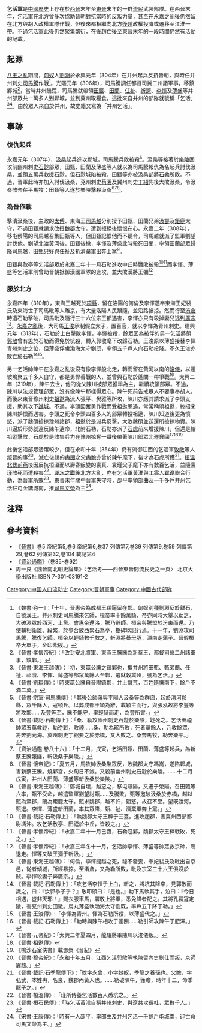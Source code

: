 '''乞活軍'''是[[中國歷史|中國歷史]]上存在於[[西晉|西晉]]末年至[[東晉|東晉]]末年的一群[[流民|流民]]武裝部隊。在西晉末年，乞活軍在北方曾多次協助晉朝對抗當時的反叛力量，甚至在[[永嘉之亂|永嘉之亂]]後仍然留在北方與胡人政權軍隊作戰，但後來都相繼向北方[[後趙|後趙]]政權投降或遷移至江淮一帶。不過乞活軍此後仍然聚集繁衍，在後趙亡後至東晉末年的一段時間仍然有活動的記載。

== 起源 ==
[[八王之亂|八王之亂]]期間，[[匈奴|匈奴]]人[[劉淵|劉淵]]於永興元年（304年）在并州起兵反抗晉朝，與時任并州刺史[[司馬騰|司馬騰]]作戰<ref>《魏書·卷一》：「十年，晉惠帝為成都王穎逼留在鄴。匈奴別種劉淵反於離石，自號漢王。并州刺史司馬騰來乞師，桓帝率十餘萬騎，帝亦同時大舉以助之，大破淵眾於西河、上黨。會惠帝還洛，騰乃辭師。桓帝與騰盟於汾東而還。乃使輔相衛雄、段繁，於參合陂西累石為亭，樹碑以記行焉。十一年，劉淵攻司馬騰，騰復乞師。桓帝以輕騎數千救之，斬淵將綦毋豚，淵南走蒲子。晉假桓帝大單于，金印紫綬。」</ref>。光熙元年（306年），司馬騰調任都督司冀二州諸軍事，移鎮鄴城<ref>《晉書·孝懷帝紀》：「改封安北將軍、東燕王驣騰為新蔡王、都督司冀二州諸軍事，鎮鄴。」</ref>，當時并州饑荒，司馬騰就帶領[[田甄|田甄]]、[[田蘭|田蘭]]、[[任祉|任祉]]、[[祈濟|祈濟]]、[[李惲|李惲]]及[[薄盛|薄盛]]等并州部眾共一萬多人到鄴城，並到冀州取糧食，這批來自并州的部隊就號稱「乞活」<ref>《晉書·東海王越傳》：「初，東贏公騰之鎮鄴也，攜并州將田甄、甄弟蘭、任祉、祁濟、李惲、薄盛等部眾萬餘人至鄴，遣就榖冀州，號為乞活。」</ref><ref>《晉書·劉琨傳》：「時東贏公騰自晉陽鎮鄴，并土饑荒，百姓隨騰南下，餘戶不滿二萬。」</ref>。由於眾人來自於并州，故史籍又寫為「并州乞活」。

== 事跡 ==
=== 復仇起兵 ===
永嘉元年（307年），[[汲桑|汲桑]]起兵進攻鄴城，司馬騰兵敗被殺<ref>《晉書·宗室·司馬騰傳》：「其後公師藩與平陽人汲桑等為群盜，起於清河鄃縣，眾千餘人，寇頓丘。以葬成都王穎為辭，載穎主而行，與張泓故將李豐等將攻鄴……及豐等至，騰不能守，率輕騎而走，為豐所害。」</ref>。汲桑等接著於[[樂陵|樂陵]]圍攻前幽州刺史[[石尟|石尟]]部眾，田甄、田蘭及薄盛等人就以為司馬騰報仇為名起兵討伐汲桑，並領五萬兵救援石尟，但石尟城陷被殺，田甄等亦被汲桑部將[[石勒|石勒]]所敗。不過，晉軍此時亦加入討伐汲桑，兗州刺史[[苟晞|苟晞]]及冀州刺史[[丁紹|丁紹]]先後大敗汲桑，令汲桑敗奔荏平馬牧；田甄等人遂於樂陵擊殺汲桑<ref>《晉書·載記·石勒傳上》：「桑、勒攻幽州刺史石尟於樂陵，尟死之。乞活田禋帥眾五萬救尟，勒逆戰，敗禋……桑、勒為晞所敗，死者萬餘人，乃收餘眾，將奔劉元海。冀州刺史丁紹要之於赤橋，又大敗之。桑奔馬牧，勒奔樂平。」</ref><ref>《資治通鑑·卷八十六》：「十二月，戊寅，乞活田甄、田蘭、薄盛等起兵，為新蔡王騰報讎，斬汲桑于樂陵。」</ref><ref>《晉書·懷帝紀》：「夏五月，馬牧帥汲桑聚眾反，敗魏郡太守馮嵩，遂陷鄴城，害新蔡王騰。燒鄴宮，火旬日不滅。又殺前幽州刺史石尟於樂陵。……十二月戊寅，并州人田蘭、薄盛等斬汲桑於樂陵。」</ref>。

=== 為晉作戰 ===
擊潰汲桑後，主政的[[太傅|太傅]]、東海王[[司馬越|司馬越]]分別授予田甄、田蘭兄弟[[汲郡|汲郡]]及[[鉅鹿|鉅鹿]]太守，不過田甄就請求改授[[魏郡|魏郡]]太守，遭到拒絕後懷恨在心。永嘉二年（308年），移屯滎陽的司馬越召集田甄等人，但田甄記恨他而不聽令，司馬越就派了監軍劉望討伐他。劉望北渡黃河後，田甄後撤，李惲及薄盛此時殺死田蘭，率領田蘭部眾歸降司馬越，田甄只好與任祉及祈濟棄軍出奔上黨<ref>《晉書·東海王越傳》：「鄄城自壞，越惡之，移屯濮陽，又遷于滎陽。召田甄等六率，甄不受命，越遣監軍劉望討甄……及騰敗，甄等邀破汲桑於赤橋，越以甄為汲郡，蘭為鉅鹿太守。甄求魏郡，越不許，甄怒，故召不至。望既渡河，甄退。李惲、薄盛斬田蘭，率其眾降，甄、祉、濟棄軍奔上黨。」</ref>。

田甄與赦亭等乞活部眾於永嘉二年十一月石勒進攻中丘時戰敗被殺<ref>《晉書·載記·石勒傳上》：「執魏郡太守王粹于三臺。進攻趙郡，害冀州西部都尉馮沖。攻乞活赦亭、田禋於中丘，皆殺之。」</ref><ref>《晉書·孝懷帝紀》：「永嘉二年十一月己酉，石勒寇鄴，魏郡太守王粹戰敗，死之。」</ref>而李惲、薄盛等乞活軍則曾助晉朝抵御漢國軍隊的進攻，並大敗漢將王彌<ref>《晉書·孝懷帝紀》：「永嘉三年冬十一月，乞活帥李惲、薄盛等帥眾救京師，聰退走。惲等又破王彌于新汲。」</ref>

=== 服於北方 ===
永嘉四年（310年），東海王越死於[[項縣|項縣]]，留在洛陽的何倫及李惲遂奉東海王妃裴氏及東海世子司馬毗等人離京，有大量洛陽人民跟隨，並沿路搶掠。然而行至[[洧倉|洧倉]]時遭石勒擊破，司馬毗及隨行三十六位宗王都遇害，李惲亦只有殺掉妻兒逃到[[廣宗|廣宗]]<ref>《晉書·東海王越傳》：「何倫，李惲聞越之死，祕不發喪，奉妃裴氏及毗出自京邑，從者傾城，所經暴掠。至淆倉，又為勒所敗，毗及宗室三十六王俱沒於賊。李惲殺妻子奔廣宗。」</ref>。[[永嘉之亂|永嘉之亂]]後，大司馬[[王浚|王浚]]承制假立太子，置百官，就以李惲為青州刺史。建興元年（313年），石勒於上白擊敗李惲，李惲被殺，餘眾因為被俘的另一乞活將領[[郭敬|郭敬]]曾有恩於石勒而得免於坑殺，轉入郭敬麾下改歸石勒。王浚原以薄盛接替李惲青州刺史之位，但薄盛俘虜渤海太守劉既，率領五千戶人向石勒投降。不久王浚亦敗亡於石勒<ref>《晉書·載記·石勒傳上》：「攻乞活李惲于上白，斬之，將坑其降卒，見郭敬而識之，曰：『汝郭季子乎？』敬叩頭曰：『是也。』勒下馬執其手，泣曰：『今日相遇，豈非天邪！』賜衣服車馬，署敬上將軍，悉免降者配之。其將孔萇寇定陵，害兗州刺史田徽。烏丸薄盛執渤海太守劉既，率戶五千降于勒。」</ref><ref>《晉書·王浚傳》:「李惲為青州。惲為石勒所殺，以薄盛代之。」</ref>。

另一乞活帥陳午在永嘉之亂後沒有像李惲般北走，轉而留在黃河以南的[[浚儀|浚儀]]，以蓬坡塢聚五千多人自守，都是勇悍善戰的人，並曾與石勒於蓬關一帶爭戰<ref>《晉書·載記·石勒傳上》：「勒時與陳午相攻于蓬關……勒引師攻陳午于肥澤。」</ref>。太興二年（319年），陳午去世，他的從父陳川被部眾推舉為主，繼續統領部眾。不過，陳川以法規管理部眾，沒有像陳午那樣得眾心。陳午死前告戒眾人不要事奉胡人，而後來東晉豫州刺史[[祖逖|祖逖]]為流人張平、樊雅等所攻，陳川亦應其請求派了李頭支援，助其攻下[[譙城|譙城]]。不過，李頭因奮勇作戰而受祖逖恩遇，常常稱頌祖逖，終招來陳川妒恨而遇害。李頭之死令李頭四百多人的部眾轉投祖逖，陳川知道後更為憤怒，派了魏碩搶掠豫州諸郡，祖逖於是派兵反擊，大敗魏碩並送還所搶掠物資。陳川逼於形勢就違反陳午遺命，北附石勒，石勒亦派了[[石虎|石虎]]前來增援陳川，但還是給祖逖擊敗，石虎於是收集兵力在豫州掠奪一番後帶著陳川部眾北遷襄國<ref>《晉書·元帝紀》：「太興二年夏四月，龍驤將軍陳川以浚儀叛。」</ref><ref>《晉書·祖逖傳》</ref><ref>《嗚沙石室佚書》載鄧粲《晉紀》</ref>

此後乞活部眾活躍較少，但在永和十年（354年）仍有流御江西的乞活軍[[敦敞|敦敞]]等人叛晉的事<ref>《晉書·穆帝紀》：「永和十年五月，江西乞活郭敞等執陳留內史劉仕而叛，京師震駭。」</ref>，滅亡後趙的[[冉閔|冉閔]]之父[[冉瞻|冉瞻]]亦曾於陳午麾下，後才為石虎所獲<REF>《晉書·載記·石季龍傳下》：「旼字永曾，小字棘奴，季龍之養孫也。父瞻，字弘武，本姓冉，名良，魏郡內黃人也。……勒破陳午，獲瞻，時年十二，命季龍子之。」</REF>。[[桓溫|桓溫]][[桓溫北伐#第三次北伐|北伐前燕]]後因反抗桓溫而以壽春叛變的袁真、袁瑾父子麾下亦有數百乞活，並隨袁瑾敗死而遭殺害<ref>《晉書·桓溫傳》:「瑾所侍養乞活數百人悉坑之。」</ref>。[[淝水之戰|淝水之戰]]後北方大亂，亦有乞活軍黃淮與[[丁零|丁零]]人[[翟遼|翟遼]]聯合行動，為晉軍所敗<ref>《晉書·桓石民傳》：「時乞活黃淮自稱并州刺史，與遼共攻長社，眾數千人。」</ref>。東晉末年關中晉軍失守時，邵平率領部曲及一千多戶并州乞活駐屯金鏞城南，推[[司馬文榮|司馬文榮]]為主<ref>《宋書·王康傳》：「時有一人邵平，率部曲及并州乞活一千餘戶屯城南，迎亡命司馬文榮為主。」</ref>。

== 注释 ==

{{reflist|25em}}

== 參考資料 ==
{{refbegin}}
*《[[晉書|晉書]]》巻5 帝紀第5,巻6 帝紀第6,巻37 列傳第7,巻39 列傳第9,巻59 列傳第29,巻62 列傳第32,巻104 載記第4
*《[[資治通鑑|資治通鑑]]》（巻85-巻92）
*周一良《魏晉南北朝史論集》〈乞活考——西晉東晉間流民史之一頁〉 北京大學出版社 ISBN 7-301-03191-2   
{{refend}}

[[Category:中国人口流动史|Category:中国人口流动史]]
[[Category:晉朝軍事|Category:晉朝軍事]]
[[Category:中國古代部隊|Category:中國古代部隊]]